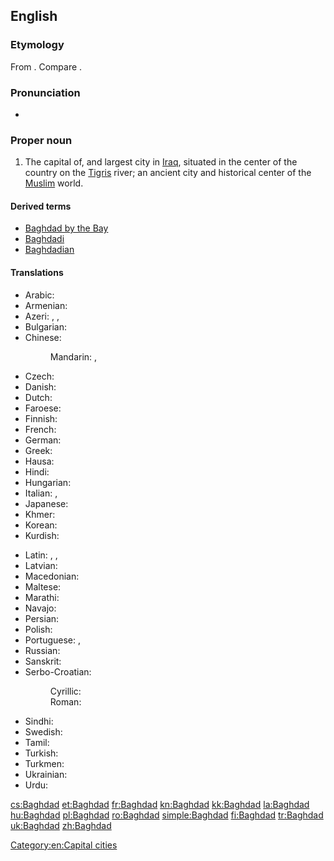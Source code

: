 {{wikipedia}}
==English==

===Etymology===
From {{etyl|pal|en}} {{term||lang=pal|tr=bag-dād, bag-dāt||given by god}}. Compare {{etyl|ae|-}} {{term|tr=bağō-dâta|lang=ae}}.

===Pronunciation===
* {{IPA|/bægˈdæd/}}

===Proper noun===
{{en-proper noun}}

# The capital of, and largest city in [[Iraq]], situated in the center of the country on the [[Tigris]] river; an ancient city and historical center of the [[Muslim]] world.

====Derived terms====
* [[Baghdad by the Bay]]
* [[Baghdadi]]
* [[Baghdadian]]

====Translations====
{{trans-top|city}}
* Arabic: {{t+|ar|بغداد|m|tr=baghdād}}
* Armenian: {{t-|hy|Բաղդադ|tr=Baġdad}}
* Azeri: {{t-|az|Bağdad}}, {{t-|az|Бағдад}}, {{t-|az|بغداد|sc=fa-Arab}}
* Bulgarian: {{t-|bg|Багдад|m|tr=Bagdád}}
* Chinese:
*: Mandarin: {{t|cmn|巴格達|sc=Hani}}, {{t|cmn|巴格达|tr=Bāgédá|sc=Hani}}
* Czech: {{t+|cs|Bagdád|m}}
* Danish: {{t-|da|Bagdad}}
* Dutch: {{t-|nl|Bagdad}}
* Faroese: {{t-|fo|Bagdad}}
* Finnish: {{t+|fi|Bagdad}}
* French: {{t+|fr|Bagdad}}
* German: {{t+|de|Bagdad}}
* Greek: {{t+|el|Βαγδάτη}}
* Hausa: {{t|ha|Bagadaza|f|alt=Bàgàdāzà}}
* Hindi: {{t-|hi|बग़दाद|tr=Baġdād}}
* Hungarian: {{t+|hu|Bagdad}}
* Italian: {{t-|it|Bagdad|f}}, {{t-|it|Baghdad|f}}
* Japanese: {{t-|ja|バグダード|tr=Bagudādo}}
* Khmer: {{t|km|បាកដាដ|tr=baakdaad|sc=Khmr}}
* Korean: {{t-|ko|바그다드|tr=Bageudadeu|sc=Hang}}
* Kurdish: {{t+|ku|Bexda|f}}
{{trans-mid}}
* Latin: {{t+|la|Bagdatum}}, {{t-|la|Bagdadum}}, {{t-|la|Bagdetia}}
* Latvian: {{t+|lv|Bagdāde}}
* Macedonian: {{t-|mk|Багдад|m|tr=Bagdád}}
* Maltese: {{t-|mt|Bagdad}}
* Marathi: {{t-|mr|बगदाद|tr=Bagdād}}
* Navajo: {{tø|nv|Báhdaʼ}}
* Persian: {{t-|fa|بغداد|tr=Bağdâd}}
* Polish: {{t+|pl|Bagdad|m}}
* Portuguese: {{t-|pt|Bagdá}}, {{t+|pt|Bagdade}}
* Russian: {{t+|ru|Багдад|m|tr=Bagdád}}
* Sanskrit: {{t-|sa|भगदत्त|tr=bhagadatta|sc=Deva}}
* Serbo-Croatian:
*: Cyrillic: {{t-|sh|Багдад|m}}
*: Roman: {{t-|sh|Bagdad|m}}
* Sindhi: {{t-|sd|بغداد|m}}
* Swedish: {{t-|sv|Bagdad}}
* Tamil: {{t-|ta|பாக்தாத்|tr=pāktāt}}
* Turkish: {{t+|tr|Bağdat}}
* Turkmen: {{t-|tk|Bagdat}}
* Ukrainian: {{t-|uk|Багдад|m|tr=Bahdád}}
* Urdu: {{t-|ur|بغداد|tr=Baġdād}}
{{trans-bottom}}

[[Category:en:Capital cities]]

[[cs:Baghdad]]
[[et:Baghdad]]
[[fr:Baghdad]]
[[kn:Baghdad]]
[[kk:Baghdad]]
[[la:Baghdad]]
[[hu:Baghdad]]
[[pl:Baghdad]]
[[ro:Baghdad]]
[[simple:Baghdad]]
[[fi:Baghdad]]
[[tr:Baghdad]]
[[uk:Baghdad]]
[[zh:Baghdad]]